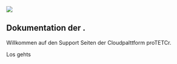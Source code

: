 <Section py="8|12|16|24">
  <Container>
    <Grid col="1|2" gap="8|12|16" alignItems="center">
      <Image
        src="placeholder.jpg"
        colStart="null|2"
        w="full"
        rounded="lg"
        overflow="hidden"
      />
      <Flexbox
        flexDirection="column"
        alignItems="center|flex-start"
        textAlign="center|left"
      >
        <H1 m="0" fontWeight="extrabold" lineHeight="tight">
          Dokumentation der .
        </H1>
        <P fontSize="xl|2xl" mt="2">
          Willkommen auf den Support Seiten der Cloudpalttform proTETCr.
        </P>
        <ButtonLink href="#" variant="primary">
          Los gehts
          <Icon name="arrow-right" ml="4" />
        </ButtonLink>
      </Flexbox>
    </Grid>
  </Container>
</Section>
